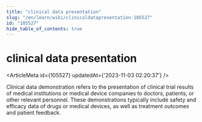 ```yaml
---
title: "clinical data presentation"
slug: "/en/learn/wiki/clinicaldatapresentation-105527"
id: "105527"
hide_table_of_contents: true
---
```



<Breadcrumbs current="clinical data presentation" />

# clinical data presentation

<ArticleMeta id={105527} updatedAt={'2023-11-03 02:20:37'} />
<div className='border-solid border-b border-t-0 my-4 border-[var(--ifm-color-gray-300)]' />

Clinical data demonstration refers to the presentation of clinical trial results of medical institutions or medical device companies to doctors, patients, or other relevant personnel. These demonstrations typically include safety and efficacy data of drugs or medical devices, as well as treatment outcomes and patient feedback.
